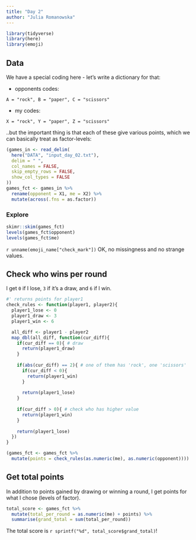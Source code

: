 ```yaml
---
title: "Day 2"
author: "Julia Romanowska"
---
```


```r
library(tidyverse)
library(here)
library(emoji)
```

## Data

We have a special coding here - let's write a dictionary for that:

- opponents codes:

```
A = "rock", B = "paper", C = "scissors"
```

- my codes:

```
X = "rock", Y = "paper", Z = "scissors"
```

..but the important thing is that each of these give various points, which we
can basically treat as factor-levels:

```r
(games_in <- read_delim(
  here("DATA", "input_day_02.txt"),
  delim = " ",
  col_names = FALSE,
  skip_empty_rows = FALSE,
  show_col_types = FALSE
))
games_fct <- games_in %>%
  rename(opponent = X1, me = X2) %>%
  mutate(across(.fns = as.factor))
```

### Explore

```r
skimr::skim(games_fct)
levels(games_fct$opponent)
levels(games_fct$me)
```

`r unname(emoji_name["check_mark"])` OK, no missingness and no strange values.

## Check who wins per round

I get `0` if I lose, `3` if it's a draw, and `6` if I win.

```r
#' returns points for player1
check_rules <- function(player1, player2){
  player1_lose <- 0
  player1_draw <- 3
  player1_win <- 6

  all_diff <- player1 - player2
  map_dbl(all_diff, function(cur_diff){
    if(cur_diff == 0){ # draw
      return(player1_draw)
    }
    
    if(abs(cur_diff) == 2){ # one of them has 'rock', one 'scissors'
      if(cur_diff < 0){
        return(player1_win)
      }
      
      return(player1_lose)
    }
    
    if(cur_diff > 0){ # check who has higher value
      return(player1_win)
    }
    
    return(player1_lose)
  })
}

(games_fct <- games_fct %>%
  mutate(points = check_rules(as.numeric(me), as.numeric(opponent))))
```

## Get total points

In addition to points gained by drawing or winning a round, I get points for
what I chose (levels of factor).

```r
total_score <- games_fct %>%
  mutate(total_per_round = as.numeric(me) + points) %>%
  summarise(grand_total = sum(total_per_round))
```

::: {.card .border-success .mb-3}
::: {.card-text}
The total score is `r sprintf("%d", total_score$grand_total)`!
:::
:::
